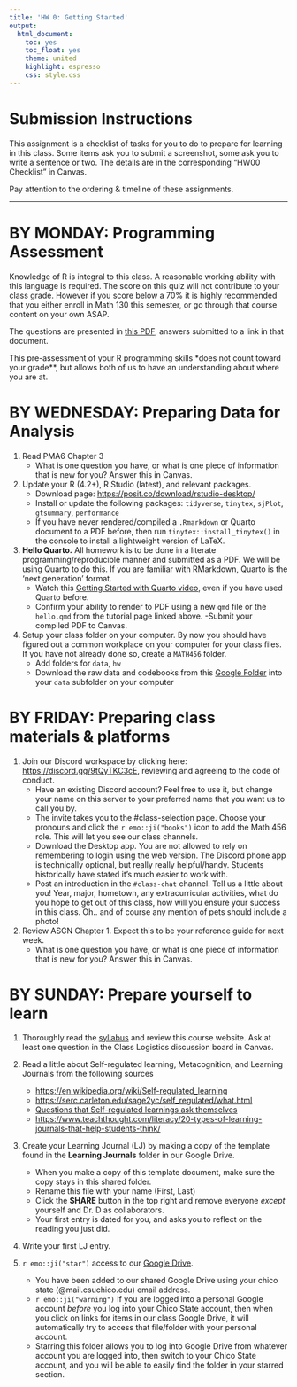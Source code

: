 ```yaml
---
title: 'HW 0: Getting Started'
output:
  html_document:
    toc: yes
    toc_float: yes
    theme: united
    highlight: espresso
    css: style.css
---
```


# Submission Instructions

This assignment is a checklist of tasks for you to do to prepare for learning in this class. Some items ask you to submit a screenshot, some ask you to write a sentence or two. The details are in the corresponding "HW00 Checklist" in Canvas.

Pay attention to the ordering & timeline of these assignments.

------------------------------------------------------------------------

# BY MONDAY: Programming Assessment

Knowledge of R is integral to this class. A reasonable working ability with this language is required. The score on this quiz will not contribute to your class grade. However if you score below a 70% it is highly recommended that you either enroll in Math 130 this semester, or go through that course content on your own ASAP.

The questions are presented in [this PDF](notes/programming_assessment), answers submitted to a link in that document.

This pre-assessment of your R programming skills *does not count toward your grade**, but allows both of us to have an understanding about where you are at.

# BY WEDNESDAY: Preparing Data for Analysis

1.  Read PMA6 Chapter 3
    -   What is one question you have, or what is one piece of information that is new for you? Answer this in Canvas.
2.  Update your R (4.2+), R Studio (latest), and relevant packages.
    -   Download page: <https://posit.co/download/rstudio-desktop/>
    -   Install or update the following packages: `tidyverse`, `tinytex`, `sjPlot`, `gtsummary`, `performance`
    -   If you have never rendered/compiled a `.Rmarkdown` or Quarto document to a PDF before, then run `tinytex::install_tinytex()` in the console to install a lightweight version of LaTeX.
3.  **Hello Quarto.** All homework is to be done in a literate programming/reproducible manner and submitted as a PDF. We will be using Quarto to do this. If you are familiar with RMarkdown, Quarto is the 'next generation' format.
    -   Watch this [Getting Started with Quarto video](https://quarto.org/docs/get-started/hello/rstudio.html), even if you have used Quarto before.
    -   Confirm your ability to render to PDF using a new `qmd` file or the `hello.qmd` from the tutorial page linked above. -Submit your compiled PDF to Canvas.
4.  Setup your class folder on your computer. By now you should have figured out a common workplace on your computer for your class files. If you have not already done so, create a `MATH456` folder.
    -   Add folders for `data`, `hw`
    -   Download the raw data and codebooks from this [Google Folder](https://drive.google.com/drive/folders/1vSE07R9tOJjxL-aEfDogdk_1s-E8r2ts) into your `data` subfolder on your computer

# BY FRIDAY: Preparing class materials & platforms

1.  Join our Discord workspace by clicking here: <https://discord.gg/9tQyTKC3cE>, reviewing and agreeing to the code of conduct.
    -   Have an existing Discord account? Feel free to use it, but change your name on this server to your preferred name that you want us to call you by.
    -   The invite takes you to the #class-selection page. Choose your pronouns and click the `r emo::ji("books")` icon to add the Math 456 role. This will let you see our class channels.
    -   Download the Desktop app. You are not allowed to rely on remembering to login using the web version. The Discord phone app is technically optional, but really really helpful/handy. Students historically have stated it's much easier to work with.
    -   Post an introduction in the `#class-chat` channel. Tell us a little about you! Year, major, hometown, any extracurricular activities, what do you hope to get out of this class, how will you ensure your success in this class. Oh.. and of course any mention of pets should include a photo!
2.  Review ASCN Chapter 1. Expect this to be your reference guide for next week.
    -   What is one question you have, or what is one piece of information that is new for you? Answer this in Canvas.

# BY SUNDAY: Prepare yourself to learn

1.  Thoroughly read the [syllabus](syllabus.html) and review this course website. Ask at least one question in the Class Logistics discussion board in Canvas.

2.  Read a little about Self-regulated learning, Metacognition, and Learning Journals from the following sources

    -   <https://en.wikipedia.org/wiki/Self-regulated_learning>
    -   <https://serc.carleton.edu/sage2yc/self_regulated/what.html>
    -   [Questions that Self-regulated learnings ask themselves](../notes/SLR%20handout.docx)
    -   <https://www.teachthought.com/literacy/20-types-of-learning-journals-that-help-students-think/>

3.  Create your Learning Journal (LJ) by making a copy of the template found in the **Learning Journals** folder in our Google Drive.

    -   When you make a copy of this template document, make sure the copy stays in this shared folder.
    -   Rename this file with your name (First, Last)
    -   Click the **SHARE** button in the top right and remove everyone *except* yourself and Dr. D as collaborators.
    -   Your first entry is dated for you, and asks you to reflect on the reading you just did.

4.  Write your first LJ entry.

5.  `r emo::ji("star")` access to our [Google Drive](https://drive.google.com/drive/folders/1WF9ACb66RD-npIxpZ67OgqDfnWTpIQD0).

    -   You have been added to our shared Google Drive using your chico state (@mail.csuchico.edu) email address.
    -   `r emo::ji("warning")` If you are logged into a personal Google account *before* you log into your Chico State account, then when you click on links for items in our class Google Drive, it will automatically try to access that file/folder with your personal account.
    -   Starring this folder allows you to log into Google Drive from whatever account you are logged into, then switch to your Chico State account, and you will be able to easily find the folder in your starred section.
